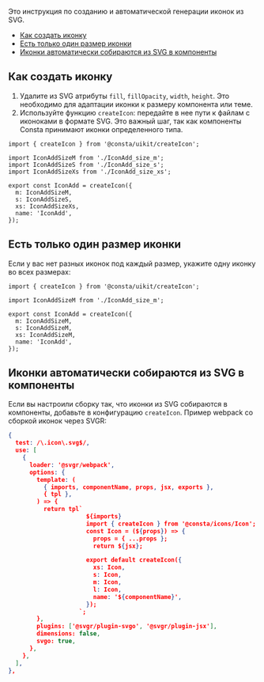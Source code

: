 
Это инструкция по созданию и автоматической генерации иконок из SVG.

<MdxMenu>

- [Как создать иконку](#как-создать-иконку)
- [Есть только один размер иконки](#если-есть-только-один-размер-иконки)
- [Иконки автоматически собираются из SVG в компоненты](#если-иконки-автоматически-собираются-из-SVG-в-компоненты)

</MdxMenu>

## Как создать иконку

1. Удалите из SVG атрибуты `fill`, `fillOpacity`, `width`, `height`. Это необходимо для адаптации иконки к размеру компонента или теме.
2. Используйте функцию `createIcon`: передайте в нее пути к файлам с иконоками в формате SVG. Это важный шаг, так как компоненты Consta принимают иконки определенного типа.

```tsx
import { createIcon } from '@consta/uikit/createIcon';

import IconAddSizeM from './IconAdd_size_m';
import IconAddSizeS from './IconAdd_size_s';
import IconAddSizeXs from './IconAdd_size_xs';

export const IconAdd = createIcon({
  m: IconAddSizeM,
  s: IconAddSizeS,
  xs: IconAddSizeXs,
  name: 'IconAdd',
});
```

## Есть только один размер иконки

Если у вас нет разных иконок под каждый размер, укажите одну иконку во всех размерах:

```tsx
import { createIcon } from '@consta/uikit/createIcon';

import IconAddSizeM from './IconAdd_size_m';

export const IconAdd = createIcon({
  m: IconAddSizeM,
  s: IconAddSizeM,
  xs: IconAddSizeM,
  name: 'IconAdd',
});
```

## Иконки автоматически собираются из SVG в компоненты

Если вы настроили сборку так, что иконки из SVG собираются в компоненты, добавьте в конфигурацию `createIcon`.
Пример webpack со сборкой иконок через SVGR:

```json
{
  test: /\.icon\.svg$/,
  use: [
    {
      loader: '@svgr/webpack',
      options: {
        template: (
          { imports, componentName, props, jsx, exports },
          { tpl },
        ) => {
          return tpl`
                      ${imports}
                      import { createIcon } from '@consta/icons/Icon';
                      const Icon = (${props}) => {
                        props = { ...props };
                        return ${jsx};

                      export default createIcon({
                        xs: Icon,
                        s: Icon,
                        m: Icon,
                        l: Icon,
                        name: '${componentName}',
                      });
                    `;
        },
        plugins: ['@svgr/plugin-svgo', '@svgr/plugin-jsx'],
        dimensions: false,
        svgo: true,
      },
    },
  ],
},
```
